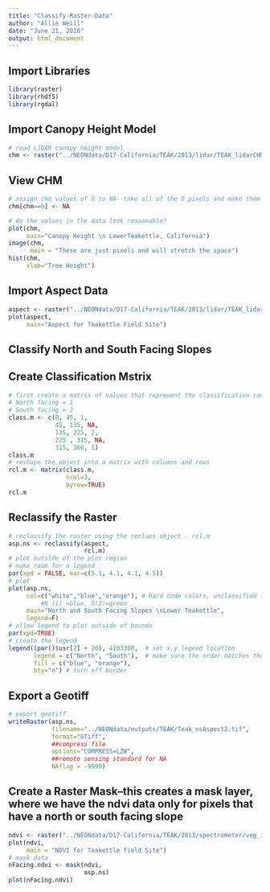 ```yaml
---
title: "Classify-Raster-Data"
author: "Allie Weill"
date: "June 21, 2016"
output: html_document
---
```

## Import Libraries
```r
library(raster)
library(rhdf5)
library(rgdal)
```

## Import Canopy Height Model
```r
# read LiDAR canopy height model
chm <- raster("../NEONdata/D17-California/TEAK/2013/lidar/TEAK_lidarCHM.tif")
```

## View CHM
```r
# assign chm values of 0 to NA--take all of the 0 pixels and make them NA instead--so you can analyze all trees, for example
chm[chm==0] <- NA

# do the values in the data look reasonable?
plot(chm,
     main="Canopy Height \n LowerTeakettle, California")
image(chm,
      main = "These are just pixels and will stretch the space")
hist(chm,
     xlab="Tree Height")
```

## Import Aspect Data
```r
aspect <- raster("../NEONdata/D17-California/TEAK/2013/lidar/TEAK_lidarAspect.tif")
plot(aspect,
     main="Aspect for Teakettle Field Site")
```
## Classify North and South Facing Slopes

## Create Classification Mstrix
```r
# first create a matrix of values that represent the classification ranges
# North facing = 1
# South facing = 2
class.m <- c(0, 45, 1,
             45, 135, NA,
             135, 225, 2,  
             225 , 315, NA,
             315, 360, 1)
class.m
# reshape the object into a matrix with columns and rows
rcl.m <- matrix(class.m, 
                ncol=3, 
                byrow=TRUE)
rcl.m
```
## Reclassify the Raster
```r

# reclassify the raster using the reclass object - rcl.m
asp.ns <- reclassify(aspect, 
                     rcl.m)
# plot outside of the plot region
# make room for a legend
par(xpd = FALSE, mar=c(5.1, 4.1, 4.1, 4.5))
# plot
plot(asp.ns,
     col=c("white","blue","orange"), # hard code colors, unclassified (0)=white,
		 #N (1) =blue, S(2)=green
     main="North and South Facing Slopes \nLower Teakettle",
     legend=F)
# allow legend to plot outside of bounds
par(xpd=TRUE)
# create the legend
legend((par()$usr[2] + 20), 4103300,  # set x,y legend location
       legend = c("North", "South"),  # make sure the order matches the colors, next
       fill = c("blue", "orange"),
       bty="n") # turn off border
```
## Export a Geotiff
```r
# export geotiff
writeRaster(asp.ns,
            filename="../NEONdata/outputs/TEAK/Teak_nsAspect2.tif",
            format="GTiff",
            ##compress file
            options="COMPRESS=LZW",
            ##remote sensing standard for NA
            NAflag = -9999)
```

## Create a Raster Mask--this creates a mask layer, where we have the ndvi data only for pixels that have a north or south facing slope
```r
ndvi <- raster("../NEONdata/D17-California/TEAK/2013/spectrometer/veg_index/TEAK_NDVI.tif")
plot(ndvi,
     main = "NDVI for Teakettle field Site")
# mask data
nFacing.ndvi <- mask(ndvi, 
                     asp.ns)
plot(nFacing.ndvi)
```





